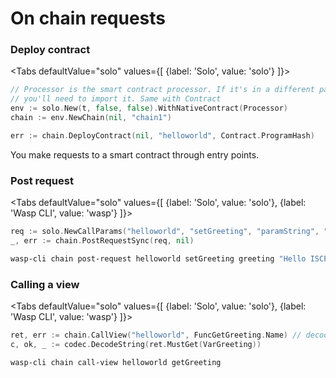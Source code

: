 
# On chain requests

### Deploy contract
<Tabs
    defaultValue="solo"
    values={[
        {label: 'Solo', value: 'solo'}
]}>
<TabItem value="solo">

```go
// Processor is the smart contract processor. If it's in a different package,
// you'll need to import it. Same with Contract
env := solo.New(t, false, false).WithNativeContract(Processor)
chain := env.NewChain(nil, "chain1")

err := chain.DeployContract(nil, "helloworld", Contract.ProgramHash)
```

</TabItem>
</Tabs>
You make requests to a smart contract through entry points. 

### Post request
<Tabs
    defaultValue="solo"
    values={[
        {label: 'Solo', value: 'solo'},
        {label: 'Wasp CLI', value: 'wasp'}
]}>
<TabItem value="solo">

```go
req := solo.NewCallParams("helloworld", "setGreeting", "paramString", "Hello, world!").WithIotas(1)
_, err := chain.PostRequestSync(req, nil)
```

</TabItem>
<TabItem value="wasp">

```bash
wasp-cli chain post-request helloworld setGreeting greeting "Hello ISCP" 
```

</TabItem>
</Tabs>

### Calling a view
<Tabs
    defaultValue="solo"
    values={[
        {label: 'Solo', value: 'solo'},
        {label: 'Wasp CLI', value: 'wasp'}
]}>
<TabItem value="solo">

```go
ret, err := chain.CallView("helloworld", FuncGetGreeting.Name) // decode the result. Here our expected result is a string
c, ok, _ := codec.DecodeString(ret.MustGet(VarGreeting))
``` 

</TabItem> 

<TabItem value="wasp">

```bash
wasp-cli chain call-view helloworld getGreeting
```

</TabItem>
</Tabs>
